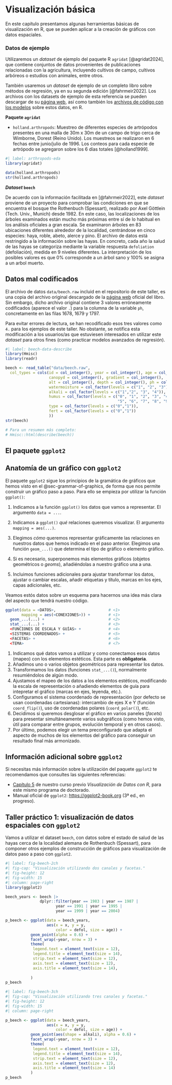 # Visualización básica

En este capítulo presentamos algunas herramientas básicas de visualización en R,
que se pueden aplicar a la creación de gráficos con datos espaciales.

### Datos de ejemplo

Utilizaremos un *dataset* de ejemplo del paquete R `agridat` [@agridat2024], 
que contiene conjuntos de datos provenientes de publicaciones relacionadas con la agricultura,
incluyendo cultivos de campo, cultivos arbóreos o estudios con animales, entre otros.

También usaremos un *dataset* de ejemplo de un completo libro sobre métodos de regresión,
ya en su segunda edición [@fahrmeir2022]. Los archivos con los datasets de ejemplo de esta
referencia se pueden descargar de su [página web](https://www.uni-goettingen.de/de/551625.html),
así como también los [archivos de código con los modelos](https://www.uni-goettingen.de/de/551585.html)
sobre estos datos, en R.

**Paquete `agridat`**

- `holland.arthropods`: Muestreo de diferentes especies de artrópodos presentes en una malla de 30m x 30m de un
campo de trigo cerca de Wimborne, Dorest (Reino Unido). Los muestreos se realizaron en 6 fechas entre junio/julio
de 1996. Los conteos para cada especie de artrópodo se agregaron sobre los 6 días totales [@holland1999].

```r
#| label: arthropods-eda
library(agridat)

data(holland.arthropods)
str(holland.arthropods)
```

***Dataset* `beech`**

De acuerdo con la información facilitada en [@fahrmeir2022], este *dataset* proviene de un proyecto
para comprobar las condiciones en que se encuentra el bosque the Rothenbuch (Spessart), realizado
por Axel Göttlein (Tech. Univ., Munich) desde 1982. En este caso, las localizaciones de los
árboles examinados están mucho más próximas entre sí de lo habitual en los análisis oficiales
a gran escala. Se examinaron árboles en 83 ubicaciones diferentes alrededor de la localidad,
centrándose en cinco especies: haya, roble, abeto, alerce y pino. El archivo de datos está restringido
a la información sobre las hayas. En concreto, cada año la salud de las hayas se categoriza mediante
la variable respuesta `defoliation` (defoliación), medida en 9 niveles diferentes. La interpretación
de los posibles valores es que 0% corresponde a un árbol sano y 100% se asigna a un arbol muerto.

::: {.callout-warning}
## Datos mal codificados

El archivo de datos `data/beech.raw` incluid en el repositorio de este taller,
es una copia del archivo original descargado de 
la [página web](https://www.uni-goettingen.de/de/551625.html) oficial del libro.
Sin embargo, dicho archivo original contiene 3 valores erróneamente codificados (aparece 
el valor `.`) para la columna de la variable `ph`, concretamente en las filas 
1678, 1679 y 1797.

Para evitar errores de lectura, se han recodificado esos tres valores como `4.` para
los ejemplos de este taller. No obstante, se notifica esta modificación a los
usuarios/as que estuviesen interesados en utilizar este *dataset* para otros fines (como
practicar modelos avanzados de regresión).
:::

```r
#| label: beech-data-describe
library(Hmisc)
library(readr)

beech <- read_table("data/beech.raw",
  col_types = cols(id = col_integer(), year = col_integer(), age = col_integer(),
                   canopyd = col_integer(), gradient = col_integer(),
                   alt = col_integer(), depth = col_integer(), ph = col_double(),
                   watermoisture = col_factor(levels = c("1", "2", "3")),
                   alkali = col_factor(levels = c("1","2", "3", "4")),
                   humus = col_factor(levels = c("0", "1", "2", "3", "4",
                                                 "5", "6", "7", "8", "9")),
                   type = col_factor(levels = c("0","1")),
                   fert = col_factor(levels = c("0","1"))
                   ))
str(beech)

# Para un resumen más completo:
# Hmisc::html(describe(beech))
```


## El paquete `ggplot2`

## Anatomía de un gráfico con `ggplot2`

El paquete `ggplot2` sigue los principios de la gramática de gráficos que hemos visto en el
@sec-grammar-of-graphics, de forma que nos permite construir un gráfico paso a paso. Para ello
se empieza por utilizar la función `ggplot()`:

1. Indicamos a la función `ggplot()` los datos que vamos a representar. [El argumento
`data = ...`.]{.aside}

2. Indicamos a `ggplot()` *qué* relaciones queremos visualizar. [El argumento `mapping = aes(...)`.]{.aside}

3. Elegimos *cómo* queremos representar gráficamente las relaciones en nuestros datos
que hemos indicado en el paso anterior. [Elegimos una función `geom_...()` que determina
el tipo de gráfico o elemento gráfico.]{.aside}

4. Si es necesario, superponemos más elementos gráficos (objetos geométricos o *geoms*), añadiéndolas a nuestro
gráfico una a una.

5. Incluimos funciones adicionales para ajustar transformar los datos, ajustar o cambiar escalas, 
añadir etiquetas y título, marcas en los ejes, capas adicionales, etc.

Veamos estós datos sobre un esquema para hacernos una idea más clara del aspecto que tendrá nuestro
código.

```r
ggplot(data = <DATOS>,                       # <1>
       mapping = aes(<CONEXIONES>)) +        # <1>
  geom_...(...) +                            # <2>
  stat_...(...) +                            # <3>
  <FUNCIONES DE ESCALA Y GUÍAS> +            # <4>
  <SISTEMAS COORDENADOS> +                   # <5>
  <FACETAS> +                                # <6>
  <TEMA>                                     # <7>
```
1. Indicamos qué datos vamos a utilizar y como conectamos esos datos (mapeo) con los elementos estéticos. Esta parte es **obligatoria**.
2. Añadimos uno o varios objetos geométricos para representar los datos.
3. Transformamos los datos (funciones `stat_...()`), normalmente resumiéndolos de algún modo. 
4. Ajustamos el mapeo de los datos a los elementos estéticos, modificando la escala de representación o añadiendo 
elementos de guía para intepretar el gráfico (marcas en ejes, leyenda, etc.).
5. Configuramos el sistema coordenado de representación (por defecto se usan coordenadas cartesianas): intercambio de ejes X e Y
(función `coord_flip()`), uso de coordenadas polares (`coord_polar()`), etc.
6. Decidimos si queremos desglosar el gráfico en varios paneles (*facets*) para presentar simultáneamente varios subgráficos
(como hemos visto, útil para comparar entre grupos, evolución temporal y en otros casos).
7. Por último, podemos elegir un tema preconfigurado que adapta el aspecto de muchos de los elementos del gráfico para conseguir
un resultado final más armonizado.

::: {.callout-note collapse="true"}
## Información adicional sobre `ggplot2`

Si necesitas más información sobre la utilización del paquete `ggplot2` te recomendamos que consultes
las siguientes referencias:

- [Capítulo 5](https://www.uni-goettingen.de/de/551625.html) de nuestro curso previo
    *Visualización de Datos con R*, para este mismo programa de doctorado.
- Manual oficial de `ggplot2`: <https://ggplot2-book.org> (3ª ed., en progreso).
:::

## Taller práctico 1: visualización de datos espaciales con `ggplot2`

Vamos a utilizar el dataset `beech`, con datos sobre el estado de salud de las hayas cerca
de la localidad alemana de Rothenbuch (Spessart), para componer otros ejemplos de
construcción de gráficos para visualización de datos paso a paso con `ggplot2`.

```r
#| label: fig-beech-2ch
#| fig-cap: "Visualización utilizando dos canales y facetas."
#| fig-height: 12
#| fig-width: 15
#| column: page-right
library(ggplot2)

beech_years <- beech |>
               dplyr::filter(year == 1983 | year == 1987 |
                      year == 1991 | year == 1995 |
                      year == 1999 | year == 2004)

p_beech <- ggplot(data = beech_years,
                  aes(x = x, y = y,
                      color = defol, size = age)) +
           geom_point(alpha = 0.6) +
           facet_wrap(~year, nrow = 3) +
           theme(
            legend.text = element_text(size = 12),
            legend.title = element_text(size = 14),
            strip.text = element_text(size = 12),
            axis.text = element_text(size = 12),
            axis.title = element_text(size = 14),
            
           )
p_beech
```


```r
#| label: fig-beech-3ch
#| fig-cap: "Visualización utilizando tres canales y facetas."
#| fig-height: 12
#| fig-width: 15
#| column: page-right

p_beech <- ggplot(data = beech_years,
                  aes(x = x, y = y,
                      color = defol, size = age)) +
           geom_point(aes(shape = alkali), alpha = 0.6) +
           facet_wrap(~year, nrow = 3) +
           theme(
            legend.text = element_text(size = 12),
            legend.title = element_text(size = 14),
            strip.text = element_text(size = 12),
            axis.text = element_text(size = 12),
            axis.title = element_text(size = 14)
           )
p_beech
```
